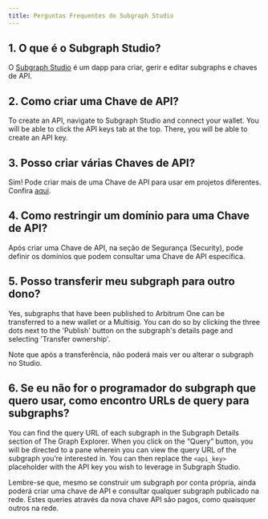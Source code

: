 ```yaml
---
title: Perguntas Frequentes do Subgraph Studio
---
```


## 1. O que é o Subgraph Studio?

O [Subgraph Studio](https://thegraph.com/studio/) é um dapp para criar, gerir e editar subgraphs e chaves de API.

## 2. Como criar uma Chave de API?

To create an API, navigate to Subgraph Studio and connect your wallet. You will be able to click the API keys tab at the top. There, you will be able to create an API key.

## 3. Posso criar várias Chaves de API?

Sim! Pode criar mais de uma Chave de API para usar em projetos diferentes. Confira [aqui](https://thegraph.com/studio/apikeys/).

## 4. Como restringir um domínio para uma Chave de API?

Após criar uma Chave de API, na seção de Segurança (Security), pode definir os domínios que podem consultar uma Chave de API específica.

## 5. Posso transferir meu subgraph para outro dono?

Yes, subgraphs that have been published to Arbitrum One can be transferred to a new wallet or a Multisig. You can do so by clicking the three dots next to the 'Publish' button on the subgraph's details page and selecting 'Transfer ownership'.

Note que após a transferência, não poderá mais ver ou alterar o subgraph no Studio.

## 6. Se eu não for o programador do subgraph que quero usar, como encontro URLs de query para subgraphs?

You can find the query URL of each subgraph in the Subgraph Details section of The Graph Explorer. When you click on the “Query” button, you will be directed to a pane wherein you can view the query URL of the subgraph you’re interested in. You can then replace the `<api_key>` placeholder with the API key you wish to leverage in Subgraph Studio.

Lembre-se que, mesmo se construir um subgraph por conta própria, ainda poderá criar uma chave de API e consultar qualquer subgraph publicado na rede. Estes queries através da nova chave API são pagos, como quaisquer outros na rede.
